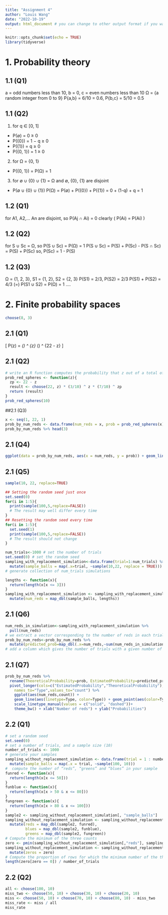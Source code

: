 ```yaml
---
title: "Assignment 4"
author: "Louis Wang"
date: "2022-10-19"
output: html_document # you can change to other output format if you want
---
```


```r
knitr::opts_chunk$set(echo = TRUE)
library(tidyverse)
```

# 1. Probability theory

## 1.1 (Q1)
a = odd numbers less than 10, b = 0, c = even numbers less than 10
Ω = {a random integer from 0 to 9}
P{a,b} = 6/10 = 0.6, P{b,c} = 5/10 = 0.5

## 1.1 (Q2)
1. for q ∈ [0, 1]
- P(∅) = 0 ≥ 0
- P({0}) = 1 − q ≥ 0
- P({1}) = q ≥ 0
- P({0, 1}) = 1 ≥ 0
2. for Ω = {0, 1}
- P({0, 1}) = P(Ω) = 1
3. for ∅ ∪ {0} ∪ {1} = Ω and ∅, {0}, {1} are disjoint
- P(∅ ∪ {0} ∪ {1}) P(Ω) = P(∅) + P({0}) + P({1}) = 0 + (1-q) + q = 1

## 1.2 (Q1)
for A1, A2,... An are disjoint, so P(Aj ∩ Ai) = 0
clearly \( P(\bigcup Ai) = \sum P(Ai) \)

## 1.2 (Q2)
for S ∪ Sc = Ω, so P(S ∪ Sc) = P(Ω) = 1
P(S ∪ Sc) = P(S) + P(Sc) - P(S ∩ Sc) = P(S) + P(Sc)
so, P(Sc) = 1 - P(S)

## 1.2 (Q3)
Ω = {1, 2, 3}, S1 = {1, 2}, S2 = {2, 3}
P(S1) = 2/3, P(S2) = 2/3
P(S1) + P(S2) = 4/3 \(\not=\) P(S1 ∪ S2) = P(Ω) = 1
....

# 2. Finite probability spaces
```r
choose(8, 3)
```

## 2.1 (Q1)
\[ P(z) = \binom{22}{z}*(\frac{3}{10}) ^ {z} * (\frac{7}{10}) ^ {22 - z} \]

## 2.1 (Q2)
```r
# write an R function computes the probability that z out of a total of the 22 balls selected are red
prob_red_spheres <- function(z){
  zp <- 22 - z
  result <- choose(22, z) * (3/10) ^ z * (7/10) ^ zp
  return (result)
}
prob_red_spheres(10)
```

##2.1 (Q3)
```r
x <- seq(1, 22, 1)
prob_by_num_reds <- data.frame(num_reds = x, prob = prob_red_spheres(x))
prob_by_num_reds %>% head(3)
```

## 2.1 (Q4)
```r
ggplot(data = prob_by_num_reds, aes(x = num_reds, y = prob)) + geom_line() + xlab("Number of reds") + ylab("Probability")
```

## 2.1 (Q5)
```r
sample(10, 22, replace=TRUE)

## Setting the random seed just once
set.seed(0)
for(i in 1:5){
  print(sample(100,5,replace=FALSE))
  # The result may well differ every time
}
## Resetting the random seed every time
for(i in 1:5){
  set.seed(1)
  print(sample(100,5,replace=FALSE))
  # The result should not change
}

```

```r
num_trials<-1000 # set the number of trials
set.seed(0) # set the random seed
sampling_with_replacement_simulation<-data.frame(trial=1:num_trials) %>%
  mutate(sample_balls = map(.x=trial, ~sample(10,22, replace = TRUE)))
# generate collection of num_trials simulations

lengths <- function(x){
  return(length(x[x <= 3]))
}
sampling_with_replacement_simulation <- sampling_with_replacement_simulation %>% 
  mutate(num_reds = map_dbl(sample_balls, lengths))
```

## 2.1 (Q6)
```r
num_reds_in_simulation<-sampling_with_replacement_simulation %>%
  pull(num_reds)
# we extract a vector corresponding to the number of reds in each trial
prob_by_num_reds<-prob_by_num_reds %>%
  mutate(predicted_prob=map_dbl(.x=num_reds,~sum(num_reds_in_simulation==.x))/num_trials)
# add a column which gives the number of trials with a given number of reds
```

## 2.1 (Q7)
```r
prob_by_num_reds %>%
  rename(TheoreticalProbability=prob, EstimatedProbability=predicted_prob) %>%
  pivot_longer(cols=c("EstimatedProbability","TheoreticalProbability"),
    names_to="Type",values_to="count") %>%
    ggplot(aes(num_reds,count)) +
    geom_line(aes(linetype=Type, color=Type)) + geom_point(aes(color=Type)) +
    scale_linetype_manual(values = c("solid", "dashed"))+
    theme_bw() + xlab("Number of reds") + ylab("Probabilities")
```


## 2.2 (Q1)
```r
# set a random seed
set.seed(0)
# set a number of trials, and a sample size (10)
number_of_trials <- 1000
# generate your samples
sampling_without_replacement_simulation <- data.frame(trial = 1 : number_of_trials) %>% 
  mutate(sample_balls = map(.x = trial, ~sample(100, 10)))
#  compute the number of “reds”, “greens” and “blues” in your sample
funred <- function(x){
  return(length(x[x <= 50]))
}
funblue <- function(x){
  return(length(x[x > 50 & x <= 80]))
}
fungreen <- function(x){
  return(length(x[x > 80 & x <= 100]))
}
sample2 <- sampling_without_replacement_simulation[, "sample_balls"]
sampling_without_replacement_simulation <- sampling_without_replacement_simulation %>% 
  mutate(reds = map_dbl(sample2, funred), 
         blues = map_dbl(sample2, funblue), 
         greens = map_dbl(sample2, fungreen))
# Compute the minimum of the three counts
zero <- pmin(sampling_without_replacement_simulation[,"reds"], sampling_without_replacement_simulation[,"blues"], sampling_without_replacement_simulation[,"greens"])
sampling_without_replacement_simulation <- sampling_without_replacement_simulation %>%
  mutate(zeros = zero)
# Compute the proportion of rows for which the minimum number of the three counts is zero
length(zero[zero == 0]) / number_of_trials
```
## 2.2 (Q2)
```r
all <- choose(100, 10)
miss_two <- choose(50, 10) + choose(30, 10) + choose(20, 10)
miss <- choose(50, 10) + choose(70, 10) + choose(80, 10) - miss_two
miss_rate <- miss / all
miss_rate
```





